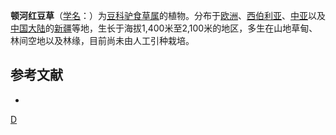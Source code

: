 {{Speciesbox
| genus = Onobrychis
| species = taneitica
| authority = Spreng.
}}

'''顿河红豆草'''（[[学名|学名]]：{{lang|la|''Onobrychis taneitica''}}）为[[豆科|豆科]][[驴食草属|驴食草属]]的植物。分布于[[欧洲|欧洲]]、[[西伯利亚|西伯利亚]]、[[中亚|中亚]]以及[[中国大陆|中国大陆]]的[[新疆|新疆]]等地，生长于海拔1,400米至2,100米的地区，多生在山地草甸、林间空地以及林缘，目前尚未由人工引种栽培。

== 参考文献 ==
<div class="references-small">
* {{cite web| url =http://www.bioinfo.cn/db05/KmzwSpecies.php?action=view&id=16427| title =顿河红豆草| work =《中国高等植物数据库全库》| publisher =中国科学院微生物研究所| author =昆明植物研究所| accessdate =2009-02-25| deadurl =yes| archiveurl =https://web.archive.org/web/20160305043623/http://www.bioinfo.cn/db05/KmzwSpecies.php?action=view&id=16427| archivedate =2016-03-05}}
</div>

{{taxonbar}}

[[Category:驴食草属|D]]


{{植物小作品}}